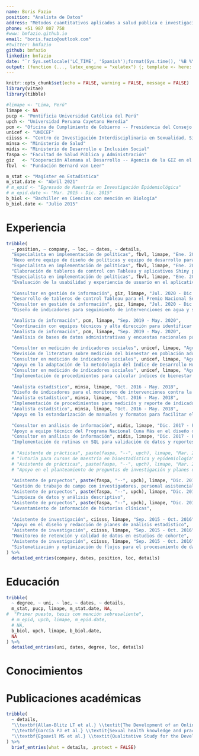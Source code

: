 ```yaml
---
name: Boris Fazio
position: "Analista de Datos"
address: "Métodos cuantitativos aplicados a salud pública e investigación biomédica"
phone: +51 987 807 758
#www: bmfazio.github.io
email: "boris.fazio@outlook.com"
#twitter: bmfazio
github: bmfazio
linkedin: bmfazio
date: "`r Sys.setlocale('LC_TIME', 'Spanish');format(Sys.time(), '%B %Y')`"
output: (function (..., latex_engine = "xelatex") {; template <- here::here("cv-template.tex"); vitae:::set_entry_formats(vitae:::awesome_cv_entries); vitae:::copy_supporting_files("awesomecv"); vitae::cv_document(..., template = template, latex_engine = latex_engine)})
---
```


```r
knitr::opts_chunk$set(echo = FALSE, warning = FALSE, message = FALSE)
library(vitae)
library(tibble)

#limape <- "Lima, Perú"
limape <- NA
pucp <- "Pontificia Universidad Católica del Perú"
upch <- "Universidad Peruana Cayetano Heredia"
pcm <- "Oficina de Cumplimiento de Gobierno -- Presidencia del Consejo de Ministros"
unicef <- "UNICEF"
ciisss <- "Centro de Investigación Interdisciplinaria en Sexualidad, Sida y Sociedad"
minsa <- "Ministerio de Salud"
midis <- "Ministerio de Desarrollo e Inclusión Social"
faspa <- "Facultad de Salud Pública y Administración"
giz   <- "Cooperación Alemana al Desarrollo -- Agencia de la GIZ en el Perú"
fbvl  <- "Fundación Bernard van Leer"

m_stat <- "Magíster en Estadística"
m_stat.date <- "Abril 2021"
# m_epid <- "Egresado de Maestría en Investigación Epidemiológica"
# m_epid.date <- "Mar. 2015 - Dic. 2015"
b_biol <- "Bachiller en Ciencias con mención en Biología"
b_biol.date <- "Julio 2015"
```

# Experiencia

```r
tribble(
  ~ position, ~ company, ~ loc, ~ dates, ~ details,
  "Especialista en implementación de políticas", fbvl, limape, "Ene. 2021 - Presente",
  'Nexo entre equipo de diseño de políticas y equipo de desarrollo para el recojo e implementación de necesidades del aplicativo de la Estrategia de Gestión Territorial "Primero la Infancia" (EGTPI)',
  "Especialista en implementación de políticas", fbvl, limape, "Ene. 2021 - Presente",
  "Elaboración de tableros de control con Tableau y aplicativos Shiny para la generación de reportes automáticos",
  "Especialista en implementación de políticas", fbvl, limape, "Ene. 2021 - Presente",
  "Evaluación de la usabilidad y experiencia de usuario en el aplicativo EGTPI",
  
  "Consultor en gestión de información", giz, limape, "Jul. 2020 - Dic. 2020",
  "Desarrollo de tableros de control Tableau para el Premio Nacional Sello Municipal",
  "Consultor en gestión de información", giz, limape, "Jul. 2020 - Dic. 2020",
  "Diseño de indicadores para seguimiento de intervenciones en agua y saneamiento",

  "Analista de información", pcm, limape, "Sep. 2019 - May. 2020",
  "Coordinación con equipos técnicos y alta dirección para identificar y resolver cuellos de botella en intervenciones sanitarias priorizadas",
  "Analista de información", pcm, limape, "Sep. 2019 - May. 2020",
  "Análisis de bases de datos administrativas y encuestas nacionales para el monitoreo de intervenciones priorizadas",
  
  "Consultor en medición de indicadores sociales", unicef, limape, "Ago. 2018 - Jul. 2019",
  "Revisión de literatura sobre medición del bienestar en población adolescente",
  "Consultor en medición de indicadores sociales", unicef, limape, "Ago. 2018 - Jul. 2019",
  "Apoyo en la adaptación de la metodología del Índice de Desarrollo Humano para la medición del bienestar adolescente",
  "Consultor en medición de indicadores sociales", unicef, limape, "Ago. 2018 - Jul. 2019",
  "Implementación de procedimientos para calcular índices de bienestar adolescente a partir de encuestas nacionales y datos administrativos",
  
  "Analista estadístico", minsa, limape, "Oct. 2016 - May. 2018",
  "Diseño de indicadores para el monitoreo de intervenciones contra la anemia materno-infantil",
  "Analista estadístico", minsa, limape, "Oct. 2016 - May. 2018",
  "Implementación de procedimientos para medición y reporte de indicadores empleando Python, R y SQL",
  "Analista estadístico", minsa, limape, "Oct. 2016 - May. 2018",
  "Apoyo en la estandarización de manuales y formatos para facilitar el registro de información",
  
  "Consultor en análisis de información", midis, limape, "Dic. 2017 - Feb. 2018",
  "Apoyo a equipo técnico del Programa Nacional Cuna Más en el diseño de indicadores clave de desempeño",
  "Consultor en análisis de información", midis, limape, "Dic. 2017 - Feb. 2018",
  "Implementación de rutinas en SQL para validación de datos y reportes de indicadores",
  
  # "Asistente de prácticas", paste(faspa, "--", upch), limape, "Mar. 2017 - Dic. 2017",
  # "Tutoría para cursos de maestría en bioestadística y epidemiología",
  # "Asistente de prácticas", paste(faspa, "--", upch), limape, "Mar. 2017 - Dic. 2017",
  # "Apoyo en el planteamiento de preguntas de investigación y planes de análisis para tesis de maestría",
  
  "Asistente de proyectos", paste(faspa, "--", upch), limape, "Dic. 2014 - Dic. 2016",
  "Gestión de trabajo de campo con investigadores, personal asistencial y pacientes",
  "Asistente de proyectos", paste(faspa, "--", upch), limape, "Dic. 2014 - Dic. 2016",
  "Limpieza de datos y análisis descriptivo",
  "Asistente de proyectos", paste(faspa, "--", upch), limape, "Dic. 2014 - Dic. 2016",
  "Levantamiento de información de historias clínicas",
  
  "Asistente de investigación", ciisss, limape, "Sep. 2015 - Oct. 2016",
  "Apoyo en el diseño y redacción de planes de análisis estadístico",
  "Asistente de investigación", ciisss, limape, "Sep. 2015 - Oct. 2016",
  "Monitoreo de retención y calidad de datos en estudios de cohorte",
  "Asistente de investigación", ciisss, limape, "Sep. 2015 - Oct. 2016",
  "Sistematización y optimización de flujos para el procesamiento de datos"
) %>% 
  detailed_entries(company, dates, position, loc, details)
```

# Educación

```r
tribble(
  ~ degree, ~ uni, ~ loc, ~ dates, ~ details,
  m_stat, pucp, limape, m_stat.date, NA,
#  "Primer puesto, tesis con mención sobresaliente",
  # m_epid, upch, limape, m_epid.date,
  # NA,
  b_biol, upch, limape, b_biol.date,
  NA
) %>% 
  detailed_entries(uni, dates, degree, loc, details)
```

# Conocimientos

\begin{cvskills}
\cvskill{Métodos estadísticos}{Cálculo de poder y tamaño de muestra, diseños muestrales para encuestas, modelos de regresión para datos con\newline correlación espacial y temporal, análisis de sobrevivencia, modelos con ecuaciones estructurales}
\cvskill{Programación}{R, SQL, Python}
\cvskill{Idiomas}{Español, Inglés}
\cvskill{Otros}{Tableau, diseño de experiencia de usuario, diseño de indicadores}
\end{cvskills}


# Publicaciones académicas

```r
tribble(
  ~ details,
  "\\textbf{Allan-Blitz LT et al.} \\textit{The Development of an Online Risk Calculator for the Prediction of Future Syphilis among a High-Risk Cohort of Men Who Have Sex with Men and Transgender Women in Lima, Peru.} Sexual Health, 2018.",
  "\\textbf{García PJ et al.} \\textit{Sexual health knowledge and practices and STI/HIV prevalence among long-distance truck drivers in Peru.} SAGE Open Medicine, 2017.",
  "\\textbf{Egoavil MS et al.} \\textit{Qualitative Study for the Development of a Telemedicine System in Palliative Care.} Palliative Medicine and Hospice Care, 2017."
) %>%
  brief_entries(what = details, .protect = FALSE)
```